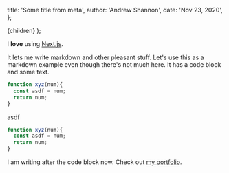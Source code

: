 

  title: 'Some title from meta',
  author: 'Andrew Shannon',
  date: 'Nov 23, 2020',
};

  <PostLayout meta={meta}>{children}</PostLayout>
);

I **love** using [Next.js](https://nextjs.org/).

It lets me write markdown and other pleasant stuff. Let's use this as a markdown example even though there's not much here. It has a code block and some text.
```js
function xyz(num){
  const asdf = num;
  return num;
}
```
asdf 

```js
function xyz(num){
  const asdf = num;
  return num;
}
```
I am writing after the code block now. Check out [my portfolio](https://andrewshannon.us/portfolio).